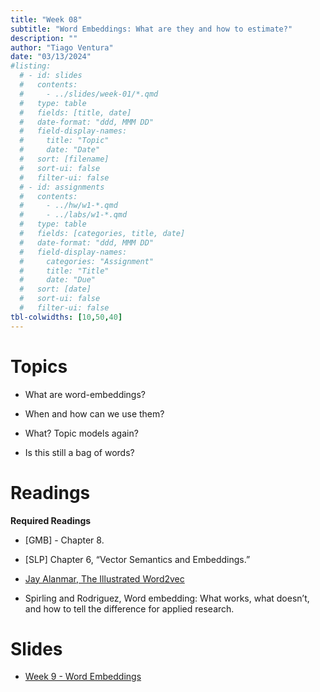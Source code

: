 ```yaml
---
title: "Week 08"
subtitle: "Word Embeddings: What are they and how to estimate?"
description: ""
author: "Tiago Ventura"
date: "03/13/2024"
#listing:
  # - id: slides
  #   contents:
  #     - ../slides/week-01/*.qmd
  #   type: table
  #   fields: [title, date]
  #   date-format: "ddd, MMM DD"
  #   field-display-names:
  #     title: "Topic"
  #     date: "Date"
  #   sort: [filename]
  #   sort-ui: false
  #   filter-ui: false
  # - id: assignments
  #   contents:
  #     - ../hw/w1-*.qmd
  #     - ../labs/w1-*.qmd
  #   type: table
  #   fields: [categories, title, date]
  #   date-format: "ddd, MMM DD"
  #   field-display-names:
  #     categories: "Assignment"
  #     title: "Title"
  #     date: "Due"
  #   sort: [date]
  #   sort-ui: false
  #   filter-ui: false
tbl-colwidths: [10,50,40]
---
```


# Topics

-   What are word-embeddings?

-   When and how can we use them?

-   What? Topic models again?

-   Is this still a bag of words?

# Readings

**Required Readings**

-   \[GMB\] - Chapter 8.

-   \[SLP\] Chapter 6, "Vector Semantics and Embeddings."

-   [Jay Alanmar, The Illustrated Word2vec](https://jalammar.github.io/illustrated-word2vec/)

-   Spirling and Rodriguez, Word embedding: What works, what doesn't, and how to tell the difference for applied research.

# Slides

-   [Week 9 - Word Embeddings](/slides/week_07.html)